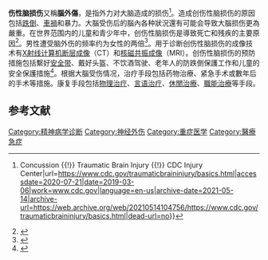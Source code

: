 {{medical}}
{{Infobox medical condition (new)
| name            = 创伤性脑损伤
| image           = Brain trauma CT.jpg
| caption         = 
| pronounce       = 
| field           = [[神經外科|神經外科]]、[[小兒科|小兒科]]
| symptoms        = 
| complications   = 
| onset           = 
| duration        =  
| types           = 
| causes          = 
| risks           = 高齡<ref name=CDC2019>{{cite web |title=TBI: Get the Facts |url=https://www.cdc.gov/traumaticbraininjury/get_the_facts.html |website=CDC |access-date=May 28, 2019 |language=en-us |date=March 11, 2019 |archive-date=2021-06-21 |archive-url=https://web.archive.org/web/20210621195357/https://www.cdc.gov/traumaticbraininjury/get_the_facts.html |dead-url=no }}</ref>、[[乙醇_(藥物)|乙醇]]
| diagnosis       = 基於{{link-en|神经系统检查|neurological exam}}和[[醫學影像|醫學影像]]<ref name=MedPlus2019>{{cite web |title=Traumatic Brain Injury |url=https://medlineplus.gov/traumaticbraininjury.html |website=medlineplus.gov |access-date=May 28, 2019 |archive-date=2021-06-09 |archive-url=https://web.archive.org/web/20210609032350/https://medlineplus.gov/traumaticbraininjury.html |dead-url=no }}</ref>
| differential    =
| prevention      = 
| treatment       = [[行為治療|行為治療]]、[[言語治療|言語治療]]
| medication      =
| prognosis       = 
| frequency       = 
| deaths          = 
}}
'''{{zy|創|chuāng|ㄔㄨㄤ}}伤性脑损伤'''又稱'''腦外傷'''，是指外力对大脑造成的损伤<ref>{{Cite web|title=Basic Information about Traumatic Brain Injury {{!}} Concussion {{!}} Traumatic Brain Injury {{!}} CDC Injury Center|url=https://www.cdc.gov/traumaticbraininjury/basics.html|accessdate=2020-07-21|date=2019-03-06|work=www.cdc.gov|language=en-us|archive-date=2021-05-14|archive-url=https://web.archive.org/web/20210514104756/https://www.cdc.gov/traumaticbraininjury/basics.html|dead-url=no}}</ref>。造成创伤性脑损伤的原因包括[[跌倒|跌倒]]、[[車禍|車禍]]和暴力。大腦受伤后的腦內各种狀況還有可能会导致大腦损伤更為嚴重。在世界范围内的儿童和青少年中，创伤性脑损伤是導致死亡和残疾的主要原因<ref name="Clark01">{{Cite book|title=Brain injury|publisher=Kluwer Academic Publishers|location=Boston|year=2001|isbn=978-0-7923-7532-6|chapterurl=https://books.google.com/books?id=uRR4jKhF_iUC&pg=PA1|page=1|access-date=2021-02-22|archive-date=2020-08-20|archive-url=https://web.archive.org/web/20200820000925/https://books.google.com/books?id=uRR4jKhF_iUC&pg=PA1|dead-url=no}}</ref>。男性遭受脑外伤的频率约为女性的两倍<ref name="RaoLyketsos">{{Cite journal|title=Neuropsychiatric sequelae of traumatic brain Injury|journal=Psychosomatics|issue=2|doi=10.1176/appi.psy.41.2.95|year=2000|volume=41|pages=95–103|pmid=10749946}}</ref>。用于诊断创伤性脑损伤的成像技术有[[X射线计算机断层成像|X射线计算机断层成像]]（CT）和[[核磁共振成像|核磁共振成像]]（MRI）。创伤性脑损伤的预防措施包括繫好[[座位安全帶|安全带]]、戴好头盔、不饮酒驾驶、老年人的防跌倒保護工作和儿童的安全保護措施<ref name="CDC2019Pre">{{Cite web|title=Prevention|url=https://www.cdc.gov/traumaticbraininjury/prevention.html|accessdate=May 28, 2019|date=March 4, 2019|work=CDC|language=en-us|archive-date=2021-06-16|archive-url=https://web.archive.org/web/20210616082432/https://www.cdc.gov/traumaticbraininjury/prevention.html|dead-url=no}}</ref>。根据大腦受伤情况，治疗手段包括药物治療、紧急手术或數年后的手术等措施。康复手段包括[[物理治疗|物理治疗]]、[[言语治疗|言语治疗]]、[[休閒治療|休閒治療]]、[[職能治療|職能治療]]等手段。

==参考文献==
{{reflist}}
{{Medical resources
|  DiseasesDB = 5671
|  ICD10 = {{ICD10|S|06||s|00}}
|  ICD9 = {{ICD9|800.0}}-{{ICD9|801.9}}, {{ICD9|803.0}}-{{ICD9|804.9}}, {{ICD9|850.0}}-{{ICD9|854.1}}
|  MedlinePlus = 000028
|  eMedicineSubj = med
|  eMedicineTopic = 2820
|  eMedicine_mult = {{eMedicine2|neuro|153}} {{eMedicine2|ped|929}}
|  MeshID = D001930
}}
[[Category:精神病学诊断|Category:精神病学诊断]]
[[Category:神经外伤|Category:神经外伤]]
[[Category:重症医学|Category:重症医学]]
[[Category:醫療急症|Category:醫療急症]]